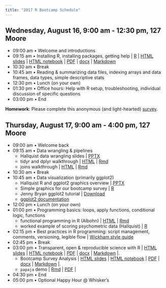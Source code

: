 ```yaml
---
title: "2017 R Bootcamp Schedule"
---
```


## Wednesday, August 16, 9:00 am - 12:30 pm, 127 Moore

- 09:00 am • Welcome and introductions
- 09:15 am • Installing R, installing packages, getting help | [R](talks/R-Workshop-James.R) | [HTML slides](talks/R-Workshop-James.html) | [HTML notebook](talks/R-Workshop-James.nb.html) | [PDF](talks/R-Workshop-James.pdf) | [docx](talks/R-Workshop-James.docx) | [Markdown](talks/R-Workshop-James.md)
- 10:30 am • Break
- 10:45 am • Reading & summarizing data files, indexing arrays and data frames, data types, simple descriptive stats
- 12:30 pm • Lunch (on your own)
- 01:30 pm • Office hours: Help with R setup, troubleshooting, individual discussion of specific questions
- 03:00 pm • End

**Homework**: Please complete this anonymous (and light-hearted) [survey](https://docs.google.com/forms/d/1l5OX8PcN_lfVn3ykr_PtHCzhRbWzMbxhqtgILD45zRg/edit).

## Thursday, August 17, 9:00 am - 4:00 pm, 127 Moore

- 09:00 am • Welcome back
- 09:15 am • Data wrangling & pipelines
    + Hallquist data wrangling slides | [PPTX](talks/Hallquist_Data_Wrangling.pptx)
    + tidyr and dplyr walkthrough | [HTML](tutorials/dplyr_walkthrough.html) | [Rmd](tutorials/dplyr_walkthrough.Rmd)
    + joins walkthrough | [HTML](tutorials/joins_tutorial.html) | [Rmd](tutorials/joins_tutorial.Rmd)
- 10:30 am • Break
- 10:45 am • Data visualization (primarily ggplot2)
    + Hallquist R and ggplot2 graphics overview | [PPTX](talks/Hallquist_ggplot2_overview.pptx)
    + Simple graphics for our bootcamp survey | [R](tutorials/ggplot_walkthrough.R)
    + Jenny Bryan ggplot2 tutorial | [Download](https://github.com/jennybc/ggplot2-tutorial/archive/master.zip)
    + [ggplot2 documentation](http://ggplot2.tidyverse.org/reference/)
- 12:00 pm • Lunch (on your own)
- 01:00 pm • Programming basics: loops, apply functions, conditional logic, functions
    + functional programming in R (Albohn) | [HTML](tutorials/functional_programming_in_R.html) | [Rmd](tutorials/functional_programming_in_R.Rmd)
    + worked example of scoring psychometric data (Hallquist) | [R](tutorials/score_selfreports.R)
- 02:15 pm • Best practices in R programming: script management, comments, versioning, legible flow | [Wickham style guide](http://adv-r.had.co.nz/Style.html)
- 02:45 pm • Break
- 03:00 pm • Transparent, open & reproducible science with R | [HTML slides](talks/r-eproducible-science.html) | [HTML notebook](talks/r-eproducible-science.nb.html) | [PDF](talks/r-eproducible-science.pdf) | [docx](talks/r-eproducible-science.docx) | [Markdown](talks/r-eproducible-science.md) |. 
    - Bootcamp Survey Analysis | [HTML slides](talks/bootcamp-survey.html) | [HTML notebook](talks/bootcamp-survey.nb.html) | [PDF](talks/bootcamp-survey.pdf) | [docx](talks/bootcamp-survey.docx) | [Markdown](talks/bootcamp-survey.md) |.
    - `papaja` demo | [Rmd](papaja_demo/gilmore-lebreton-hallquist.Rmd) | [PDF](papaja_demo/gilmore-lebreton-hallquist.pdf) |
- 04:30 pm • End
- 05:00 pm • Optional Happy Hour @ Whisker's